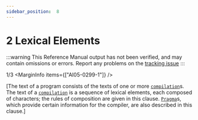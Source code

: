 ```yaml
---
sidebar_position:  8
---
```


# 2 Lexical Elements

:::warning
This Reference Manual output has not been verified,
and may contain omissions or errors.
Report any problems on the [tracking issue](https://github.com/ada-lang-io/ada-lang-io/issues/20)
:::


<MarginText>1/3</MarginText>
<MarginInfo items={["AI05-0299-1"]} />
<p>[The text of a program consists of the texts of one or more <code><a href="../AA-10/AA-10.1#S0285">compilation</a></code>s. The text of a <code><a href="../AA-10/AA-10.1#S0285">compilation</a></code> is a sequence of lexical elements, each composed of characters; the rules of composition are given in this clause. <code><a href="../AA-2/AA-2.8#S0019">Pragma</a></code>s, which provide certain information for the compiler, are also described in this clause.] <br /></p>

